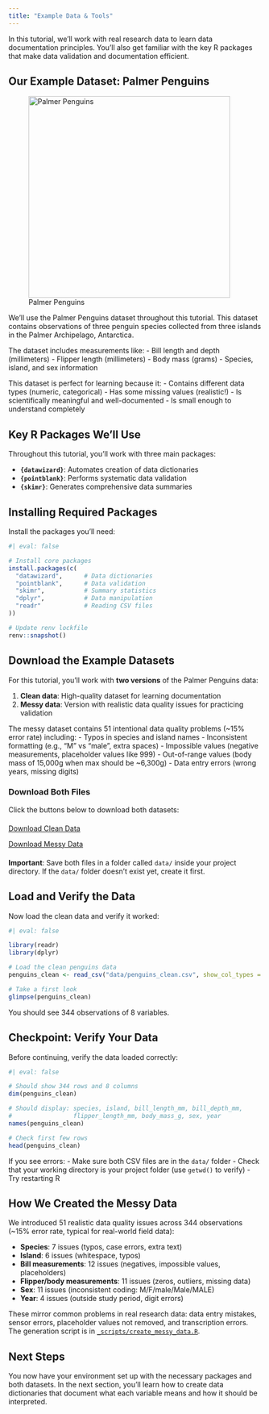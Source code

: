 ```yaml
---
title: "Example Data & Tools"
---
```


In this tutorial, we'll work with real research data to learn data documentation principles. You'll also get familiar with the key R packages that make data validation and documentation efficient.

## Our Example Dataset: Palmer Penguins

::: {.column-margin}
![Palmer Penguins](../material/images/palmerpenguins.png){fig-align="center" width="400"}
:::

We'll use the Palmer Penguins dataset throughout this tutorial. This dataset contains observations of three penguin species collected from three islands in the Palmer Archipelago, Antarctica.

The dataset includes measurements like:
- Bill length and depth (millimeters)
- Flipper length (millimeters) 
- Body mass (grams)
- Species, island, and sex information

This dataset is perfect for learning because it:
- Contains different data types (numeric, categorical)
- Has some missing values (realistic!)
- Is scientifically meaningful and well-documented
- Is small enough to understand completely

## Key R Packages We'll Use

Throughout this tutorial, you'll work with three main packages:

- **`{datawizard}`**: Automates creation of data dictionaries
- **`{pointblank}`**: Performs systematic data validation
- **`{skimr}`**: Generates comprehensive data summaries

## Installing Required Packages

Install the packages you'll need:

```r
#| eval: false

# Install core packages
install.packages(c(
  "datawizard",      # Data dictionaries
  "pointblank",      # Data validation
  "skimr",           # Summary statistics
  "dplyr",           # Data manipulation
  "readr"            # Reading CSV files
))

# Update renv lockfile
renv::snapshot()
```

## Download the Example Datasets

For this tutorial, you'll work with **two versions** of the Palmer Penguins data:

1. **Clean data**: High-quality dataset for learning documentation
2. **Messy data**: Version with realistic data quality issues for practicing validation

The messy dataset contains 51 intentional data quality problems (~15% error rate) including:
- Typos in species and island names
- Inconsistent formatting (e.g., "M" vs "male", extra spaces)
- Impossible values (negative measurements, placeholder values like 999)
- Out-of-range values (body mass of 15,000g when max should be ~6,300g)
- Data entry errors (wrong years, missing digits)

### Download Both Files

Click the buttons below to download both datasets:

<div style="margin: 20px 0;">
<a href="../data/penguins_clean.csv" download="penguins_clean.csv" class="btn btn-primary" style="margin-right: 10px;">
Download Clean Data
</a>

<a href="../data/penguins_messy.csv" download="penguins_messy.csv" class="btn btn-warning">
Download Messy Data
</a>
</div>

**Important**: Save both files in a folder called `data/` inside your project directory. If the `data/` folder doesn't exist yet, create it first.

## Load and Verify the Data

Now load the clean data and verify it worked:

```r
#| eval: false

library(readr)
library(dplyr)

# Load the clean penguins data
penguins_clean <- read_csv("data/penguins_clean.csv", show_col_types = FALSE)

# Take a first look
glimpse(penguins_clean)
```

You should see 344 observations of 8 variables.

::: {.callout-tip icon="false"}
## Checkpoint: Verify Your Data

Before continuing, verify the data loaded correctly:

```r
#| eval: false

# Should show 344 rows and 8 columns
dim(penguins_clean)

# Should display: species, island, bill_length_mm, bill_depth_mm,
#                 flipper_length_mm, body_mass_g, sex, year
names(penguins_clean)

# Check first few rows
head(penguins_clean)
```

If you see errors:
- Make sure both CSV files are in the `data/` folder
- Check that your working directory is your project folder (use `getwd()` to verify)
- Try restarting R
:::

::: {.callout-note collapse="true"}
## How We Created the Messy Data

We introduced 51 realistic data quality issues across 344 observations (~15% error rate, typical for real-world field data):

- **Species**: 7 issues (typos, case errors, extra text)
- **Island**: 6 issues (whitespace, typos)
- **Bill measurements**: 12 issues (negatives, impossible values, placeholders)
- **Flipper/body measurements**: 11 issues (zeros, outliers, missing data)
- **Sex**: 11 issues (inconsistent coding: M/F/male/Male/MALE)
- **Year**: 4 issues (outside study period, digit errors)

These mirror common problems in real research data: data entry mistakes, sensor errors, placeholder values not removed, and transcription errors. The generation script is in [`_scripts/create_messy_data.R`](../_scripts/create_messy_data.R).
:::

## Next Steps

You now have your environment set up with the necessary packages and both datasets. In the next section, you'll learn how to create data dictionaries that document what each variable means and how it should be interpreted.